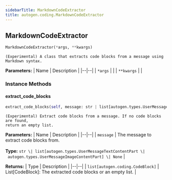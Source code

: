 ```yaml
---
sidebarTitle: MarkdownCodeExtractor
title: autogen.coding.MarkdownCodeExtractor
---
```

<h2 id="autogen.coding.MarkdownCodeExtractor" class="doc doc-heading">
    <code class="doc-symbol doc-symbol-heading doc-symbol-class"></code>
    <span class="doc doc-object-name doc-class-name">MarkdownCodeExtractor</span>
    <a href="#autogen.coding.MarkdownCodeExtractor" class="headerlink" title="Permanent link"></a>
</h2>

```python
MarkdownCodeExtractor(*args, **kwargs)
```

    (Experimental) A class that extracts code blocks from a message using Markdown syntax.

<b>Parameters:</b>
| Name | Description |
|--|--|
| `*args` |  |
| `**kwargs` |  |

### Instance Methods

<code class="doc-symbol doc-symbol-heading doc-symbol-method"></code>
#### extract_code_blocks
<a href="#autogen.coding.MarkdownCodeExtractor.extract_code_blocks" class="headerlink" title="Permanent link"></a>

```python
extract_code_blocks(self, message: str | list[autogen.types.UserMessageTextContentPart | autogen.types.UserMessageImageContentPart] | None) -> list[autogen.coding.CodeBlock]
```

    (Experimental) Extract code blocks from a message. If no code blocks are found,
    return an empty list.

<b>Parameters:</b>
| Name | Description |
|--|--|
| `message` | The message to extract code blocks from.<br/><br/>**Type:** `str \| list[autogen.types.UserMessageTextContentPart \| autogen.types.UserMessageImageContentPart] \| None` |

<b>Returns:</b>
| Type | Description |
|--|--|
| `list[autogen.coding.CodeBlock]` | List[CodeBlock]: The extracted code blocks or an empty list. |

<br />
